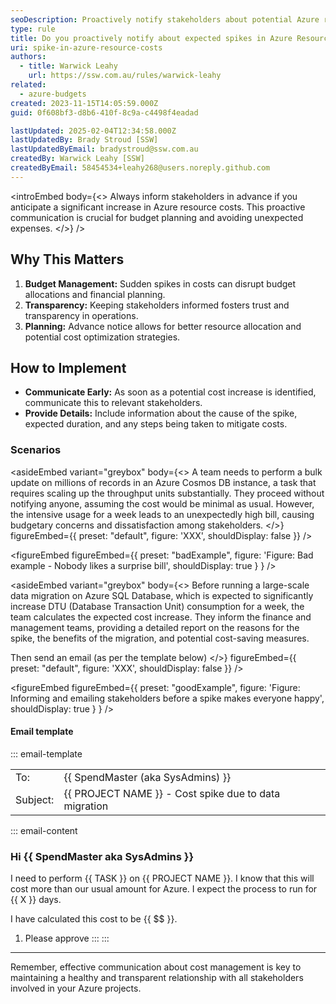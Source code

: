 ```yaml
---
seoDescription: Proactively notify stakeholders about potential Azure resource cost spikes to manage budgets effectively.
type: rule
title: Do you proactively notify about expected spikes in Azure Resource costs?
uri: spike-in-azure-resource-costs
authors:
  - title: Warwick Leahy
    url: https://ssw.com.au/rules/warwick-leahy
related:
  - azure-budgets
created: 2023-11-15T14:05:59.000Z
guid: 0f608bf3-d8b6-410f-8c9a-c4498f4eadad

lastUpdated: 2025-02-04T12:34:58.000Z
lastUpdatedBy: Brady Stroud [SSW]
lastUpdatedByEmail: bradystroud@ssw.com.au
createdBy: Warwick Leahy [SSW]
createdByEmail: 58454534+leahy268@users.noreply.github.com
---
```


<introEmbed
  body={<>
Always inform stakeholders in advance if you anticipate a significant increase in Azure resource costs. This proactive communication is crucial for budget planning and avoiding unexpected expenses.
  </>}
/>
## Why This Matters

1. **Budget Management:** Sudden spikes in costs can disrupt budget allocations and financial planning.
2. **Transparency:** Keeping stakeholders informed fosters trust and transparency in operations.
3. **Planning:** Advance notice allows for better resource allocation and potential cost optimization strategies.

## How to Implement

* **Communicate Early:** As soon as a potential cost increase is identified, communicate this to relevant stakeholders.
* **Provide Details:** Include information about the cause of the spike, expected duration, and any steps being taken to mitigate costs.

### Scenarios

<asideEmbed
  variant="greybox"
  body={<>
    A team needs to perform a bulk update on millions of records in an Azure Cosmos DB instance, a task that requires scaling up the throughput units substantially. They proceed without notifying anyone, assuming the cost would be minimal as usual. However, the intensive usage for a week leads to an unexpectedly high bill, causing budgetary concerns and dissatisfaction among stakeholders.
  </>}
  figureEmbed={{
    preset: "default",
    figure: 'XXX',
    shouldDisplay: false
  }}
/>

<figureEmbed figureEmbed={{
  preset: "badExample",
  figure: 'Figure: Bad example - Nobody likes a surprise bill',
  shouldDisplay: true
} } />


<asideEmbed
  variant="greybox"
  body={<>
    Before running a large-scale data migration on Azure SQL Database, which is expected to significantly increase DTU (Database Transaction Unit) consumption for a week, the team calculates the expected cost increase. They inform the finance and management teams, providing a detailed report on the reasons for the spike, the benefits of the migration, and potential cost-saving measures.

Then send an email (as per the template below)
  </>}
  figureEmbed={{
    preset: "default",
    figure: 'XXX',
    shouldDisplay: false
  }}
/>

<figureEmbed figureEmbed={{
  preset: "goodExample",
  figure: 'Figure: Informing and emailing stakeholders before a spike makes everyone happy',
  shouldDisplay: true
} } />


#### Email template

::: email-template

|          |     |
| -------- | --- |
| To:      | &#123;&#123; SpendMaster (aka SysAdmins) &#125;&#125; |
| Subject: | &#123;&#123; PROJECT NAME &#125;&#125; - Cost spike due to data migration  |
::: email-content

### Hi &#123;&#123; SpendMaster aka SysAdmins &#125;&#125;

I need to perform &#123;&#123; TASK &#125;&#125; on &#123;&#123; PROJECT NAME &#125;&#125;. I know that this will cost more than our usual amount for Azure. I expect the process to run for &#123;&#123; X &#125;&#125; days.

I have calculated this cost to be &#123;&#123; $$ &#125;&#125;.

1. Please approve
:::
:::

---

Remember, effective communication about cost management is key to maintaining a healthy and transparent relationship with all stakeholders involved in your Azure projects.
